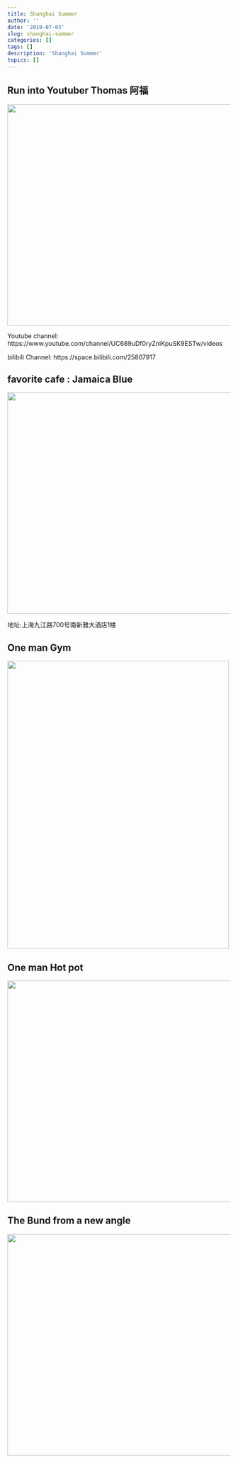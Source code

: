 ```yaml
---
title: Shanghai Summer
author: ''
date: '2019-07-03'
slug: shanghai-summer
categories: []
tags: []
description: 'Shanghai Summer'
topics: []
---
```


## Run into Youtuber Thomas 阿福

![](/post/shanghai-summer/AA09-48-20-58.png){width=700px height=500px}

Youtube channel:
https://www.youtube.com/channel/UC689uDf0ryZniKpuSK9ESTw/videos

bilibili Channel:
https://space.bilibili.com/25807917



## favorite cafe : Jamaica Blue


![](/post/shanghai-summer/WeChat Image_20190709204206.jpg){width=700px height=500px}

地址:上海九江路700号南新雅大酒店1楼

## One man Gym

![](/post/shanghai-summer/AA09-54-20-30.png){width=500px height=650px}

## One man Hot pot
![](/post/shanghai-summer/WeChat Image_20190709204154.jpg){width=700px height=500px}

## The Bund from a new angle

![](/post/shanghai-summer/WeChat Image_20190709205349.jpg){width=700px height=500px}

